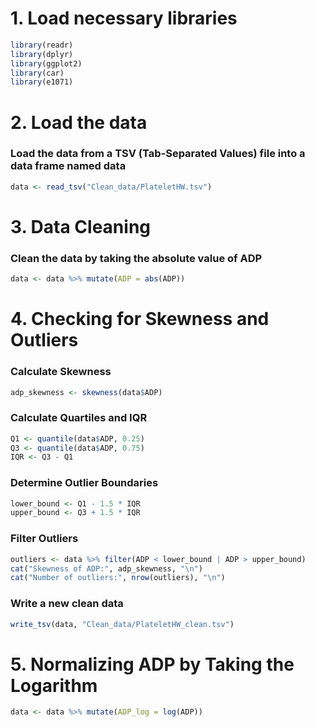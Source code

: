 # 1. Load necessary libraries
```r
library(readr)
library(dplyr)
library(ggplot2)
library(car)
library(e1071)
```

# 2. Load the data
### Load the data from a TSV (Tab-Separated Values) file into a data frame named data

```r
data <- read_tsv("Clean_data/PlateletHW.tsv")
```

# 3. Data Cleaning
### Clean the data by taking the absolute value of ADP

```r
data <- data %>% mutate(ADP = abs(ADP))
```

# 4. Checking for Skewness and Outliers
### Calculate Skewness

```r
adp_skewness <- skewness(data$ADP)
```

### Calculate Quartiles and IQR

```r
Q1 <- quantile(data$ADP, 0.25)
Q3 <- quantile(data$ADP, 0.75)
IQR <- Q3 - Q1
```

### Determine Outlier Boundaries

```r
lower_bound <- Q1 - 1.5 * IQR
upper_bound <- Q3 + 1.5 * IQR
```

### Filter Outliers

```r
outliers <- data %>% filter(ADP < lower_bound | ADP > upper_bound)
cat("Skewness of ADP:", adp_skewness, "\n")
cat("Number of outliers:", nrow(outliers), "\n")
```

### Write a new clean data

```r
write_tsv(data, "Clean_data/PlateletHW_clean.tsv")
```

# 5. Normalizing ADP by Taking the Logarithm

```r
data <- data %>% mutate(ADP_log = log(ADP))
```

